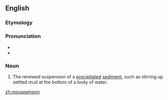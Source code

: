 ==English==

===Etymology===
{{prefix|re|suspension|lang=en}}

===Pronunciation===
* {{IPA|ɹisʌˈspɛnʃən|lang=en}}
* {{rhymes|ɛnʃən|lang=en}}

===Noun===
{{en-noun}}

# {{label|en|ecology}} The renewed suspension of a [[precipitate]]d [[sediment]], such as stirring up settled mud at the bottom of a body of water.

[[zh:resuspension]]